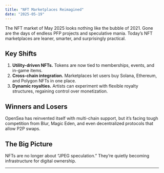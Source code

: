 ```yaml
---
title: "NFT Marketplaces Reimagined"
date: "2025-05-19"
---
```


The NFT market of May 2025 looks nothing like the bubble of 2021. Gone are the days of endless PFP projects and speculative mania. Today’s NFT marketplaces are leaner, smarter, and surprisingly practical.

## Key Shifts

1. **Utility-driven NFTs.** Tokens are now tied to memberships, events, and in-game items.  
2. **Cross-chain integration.** Marketplaces let users buy Solana, Ethereum, and Polygon NFTs in one place.  
3. **Dynamic royalties.** Artists can experiment with flexible royalty structures, regaining control over monetization.  

## Winners and Losers

OpenSea has reinvented itself with multi-chain support, but it’s facing tough competition from Blur, Magic Eden, and even decentralized protocols that allow P2P swaps.

## The Big Picture

NFTs are no longer about “JPEG speculation.” They’re quietly becoming infrastructure for digital ownership.

---
